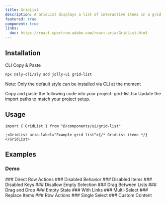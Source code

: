```yaml
---
title: GridList
description: A GridList displays a list of interactive items in a grid layout.
featured: true
component: true
links:
  doc: https://react-spectrum.adobe.com/react-aria/GridList.html
---
```


<ComponentPreview name="grid-list-demo" />

## Installation

<Tabs defaultValue="cli">

<TabsList>
  <TabsTrigger value="cli">CLI</TabsTrigger>
  <TabsTrigger value="manual">Copy & Paste</TabsTrigger>
</TabsList>

<TabsContent value="cli">

```bash
npx @sly-cli/sly add jolly-ui grid-list
```

Note: Only the default style can be installed via CLI at the moment

</TabsContent>
<TabsContent value="manual">
<Steps>
<Step>Copy and paste the following code into your project: grid-list.tsx</Step>
<ComponentSource name="grid-list" />
<Step>Update the import paths to match your project setup.</Step>
</Steps>
</TabsContent>
</Tabs>

## Usage

```tsx
import { GridList } from "@/components/ui/grid-list"

;<GridList aria-label="Example grid list">{/* GridList items */}</GridList>
```

## Examples

### Demo

<ComponentPreview name="grid-list-demo" />
### Direct Row Actions
<ComponentPreview name="grid-list-direct-row-actions" />
### Disabled Behavior
<ComponentPreview name="grid-list-disabled-behavior" />
### Disabled Items
<ComponentPreview name="grid-list-disabled-items" />
### Disabled Keys
<ComponentPreview name="grid-list-disabled-keys" />
### Disallow Empty Selection
<ComponentPreview name="grid-list-disallow-empty" />
### Drag Between Lists
<ComponentPreview name="grid-list-drag-between" />
### Drag and Drop
<ComponentPreview name="grid-list-drag-drop" />
### Empty State
<ComponentPreview name="grid-list-empty" />
### With Links
<ComponentPreview name="grid-list-links" />
### Multi-Select
<ComponentPreview name="grid-list-multi-select" />
### Replace Items
<ComponentPreview name="grid-list-replace" />
### Row Actions
<ComponentPreview name="grid-list-row-actions" />
### Single Select
<ComponentPreview name="grid-list-single-select" />
### Custom Content
<ComponentPreview name="grid-list-content" />
